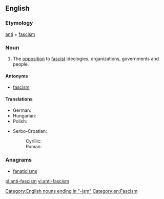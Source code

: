 ==English==

{{wikipedia}}

===Etymology===
[[anti]] + [[fascism]]

===Noun===
{{head|en|noun}}

# The [[opposition]] to [[fascist]] ideologies, organizations, governments and people.

====Antonyms====
* [[fascism]]

====Translations====
{{trans-top|the opposition to fascist ideologies}}
* German: {{t-|de|Antifaschismus|m}}
* Hungarian: {{t-|hu|antifasizmus}}
* Polish: {{t-|pl|antyfaszyzm}}
{{trans-mid}}
* Serbo-Croatian:
*: Cyrillic: {{t-|sh|антифашизам|m|sc=Cyrl}}
*: Roman: {{t-|sh|antifašizam|m}}
{{trans-bottom}}

===Anagrams===
* [[fanaticisms#English|fanaticisms]]

[[Category:English nouns ending in "-ism"]]
[[Category:en:Fascism]]

[[pl:anti-fascism]]
[[vi:anti-fascism]]
